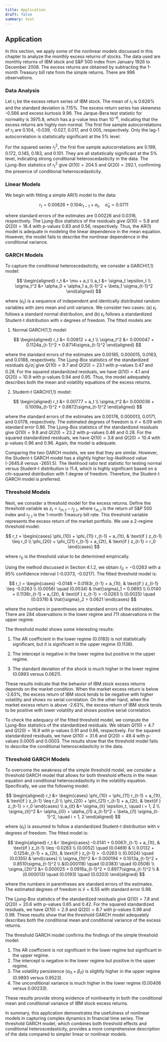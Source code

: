 ```yaml
---
title: Application
draft: false
summary: test
---
```



<TOCInline toc={props.toc} asDisclosure />

## Application

In this section, we apply some of the nonlinear models discussed in this chapter to analyze the monthly excess returns of stocks. The data used are monthly returns of IBM stock and S&P 500 index from January 1926 to December 2008. The excess returns are obtained by subtracting the 1-month Treasury bill rate from the simple returns. There are 996 observations.

### Data Analysis

Let $r_t$ be the excess return series of IBM stock. The mean of $r_t$ is 0.626% and the standard deviation is 7.15%. The excess return series has skewness -0.566 and excess kurtosis 9.96. The Jarque-Bera test statistic for normality is 3975.8, which has a p-value less than $10^{-6}$, indicating that the excess returns are highly non-normal. The first five sample autocorrelations of $r_t$ are 0.104, -0.039, -0.027, 0.017, and 0.005, respectively. Only the lag-1 autocorrelation is statistically significant at the 5% level.

For the squared series $r_t^2$, the first five sample autocorrelations are 0.199, 0.172, 0.145, 0.183, and 0.101. They are all statistically significant at the 5% level, indicating strong conditional heteroscedasticity in the data. The Ljung-Box statistics of $r_t^2$ give $Q(10) = 204.5$ and $Q(20) = 292.1$, confirming the presence of conditional heteroscedasticity.

### Linear Models

We begin with fitting a simple AR(1) model to the data:

$$
r_t = 0.00626 + 0.104r_{t-1} + a_t, \quad \hat{\sigma}_a = 0.0711
$$

where standard errors of the estimates are 0.00226 and 0.0316, respectively. The Ljung-Box statistics of the residuals give $Q(10) = 5.8$ and $Q(20) = 18.4$ with p-values 0.83 and 0.56, respectively. Thus, the AR(1) model is adequate in modeling the linear dependence in the mean equation. However, the model fails to describe the nonlinear dependence in the conditional variance.

### GARCH Models

To capture the conditional heteroscedasticity, we consider a GARCH(1,1) model:

$$
\begin{aligned}
r_t &= \mu + a_t \\
a_t &= \sigma_t \epsilon_t \\
\sigma_t^2 &= \alpha_0 + \alpha_1 a_{t-1}^2 + \beta_1 \sigma_{t-1}^2
\end{aligned}
$$

where $\{\epsilon_t\}$ is a sequence of independent and identically distributed random variables with zero mean and unit variance. We consider two cases: (a) $\epsilon_t$ follows a standard normal distribution, and (b) $\epsilon_t$ follows a standardized Student-t distribution with $v$ degrees of freedom. The fitted models are:

1. Normal GARCH(1,1) model:

$$
\begin{aligned}
r_t &= 0.00812 + a_t \\
\sigma_t^2 &= 0.000047 + 0.1124a_{t-1}^2 + 0.8714\sigma_{t-1}^2
\end{aligned}
$$

where the standard errors of the estimates are 0.00185, 0.000015, 0.0163, and 0.0188, respectively. The Ljung-Box statistics of the standardized residuals $\hat{a}_t/\hat{\sigma}_t$ give $Q(10) = 9.7$ and $Q(20) = 23.1$ with p-values 0.47 and 0.28. For the squared standardized residuals, we have $Q(10) = 4.1$ and $Q(20) = 10.9$ with p-values 0.94 and 0.95. Thus, the model adequately describes both the mean and volatility equations of the excess returns.

2. Student-t GARCH(1,1) model:

$$
\begin{aligned}
r_t &= 0.00777 + a_t \\
\sigma_t^2 &= 0.000036 + 0.1009a_{t-1}^2 + 0.8872\sigma_{t-1}^2
\end{aligned}
$$

where the standard errors of the estimates are 0.00176, 0.000013, 0.0171, and 0.0178, respectively. The estimated degrees of freedom is $\hat{v} = 6.09$ with standard error 0.86. The Ljung-Box statistics of the standardized residuals give $Q(10) = 9.8$ and $Q(20) = 23.2$ with p-values 0.46 and 0.28. For the squared standardized residuals, we have $Q(10) = 3.8$ and $Q(20) = 10.4$ with p-values 0.96 and 0.96. Again, the model is adequate.

Comparing the two GARCH models, we see that they are similar. However, the Student-t GARCH model has a slightly higher log-likelihood value (-2645.8 versus -2651.5). The likelihood ratio test statistic for testing normal versus Student-t distribution is 11.4, which is highly significant based on a chi-squared distribution with 1 degree of freedom. Therefore, the Student-t GARCH model is preferred.

### Threshold Models

Next, we consider a threshold model for the excess returns. Define the threshold variable as $z_t = r_{m,t} - r_{f,t}$, where $r_{m,t}$ is the return of S&P 500 index and $r_{f,t}$ is the 1-month Treasury bill rate. This threshold variable represents the excess return of the market portfolio. We use a 2-regime threshold model:

$$
r_t = \begin{cases}
\phi_{10} + \phi_{11} r_{t-1} + a_{1t}, & \text{if } z_{t-1} \leq r_0 \\
\phi_{20} + \phi_{21} r_{t-1} + a_{2t}, & \text{if } z_{t-1} > r_0
\end{cases}
$$

where $r_0$ is the threshold value to be determined empirically.

Using the method discussed in Section 4.1.2, we obtain $\hat{r}_0 = -0.0263$ with a 95% confidence interval (-0.0373, -0.0217). The fitted threshold model is:

$$
r_t = \begin{cases}
-0.0148 + 0.0183r_{t-1} + a_{1t}, & \text{if } z_{t-1} \leq -0.0263 \\
(0.0056) \quad (0.0534) & \hat{\sigma}_1 = 0.0893 \\
0.0140 + 0.1136r_{t-1} + a_{2t}, & \text{if } z_{t-1} > -0.0263 \\
(0.0025) \quad (0.0378) & \hat{\sigma}_2 = 0.0621
\end{cases}
$$

where the numbers in parentheses are standard errors of the estimates. There are 284 observations in the lower regime and 711 observations in the upper regime.

The threshold model shows some interesting results:

1. The AR coefficient in the lower regime (0.0183) is not statistically significant, but it is significant in the upper regime (0.1136).

2. The intercept is negative in the lower regime but positive in the upper regime.

3. The standard deviation of the shock is much higher in the lower regime (0.0893 versus 0.0621).

These results indicate that the behavior of IBM stock excess returns depends on the market condition. When the market excess return is below -2.63%, the excess return of IBM stock tends to be negative with higher volatility and shows no serial correlation. On the other hand, when the market excess return is above -2.63%, the excess return of IBM stock tends to be positive with lower volatility and shows positive serial correlation.

To check the adequacy of the fitted threshold model, we compute the Ljung-Box statistics of the standardized residuals. We obtain $Q(10) = 4.7$ and $Q(20) = 16.9$ with p-values 0.91 and 0.66, respectively. For the squared standardized residuals, we have $Q(10) = 31.6$ and $Q(20) = 49.4$ with p-values 0.0005 and 0.0003. The results show that the threshold model fails to describe the conditional heteroscedasticity in the data.

### Threshold GARCH Models

To overcome the weakness of the simple threshold model, we consider a threshold GARCH model that allows for both threshold effects in the mean equation and conditional heteroscedasticity in the volatility equation. Specifically, we use the following model:

$$
\begin{aligned}
r_t &= \begin{cases}
\phi_{10} + \phi_{11} r_{t-1} + a_{1t}, & \text{if } z_{t-1} \leq r_0 \\
\phi_{20} + \phi_{21} r_{t-1} + a_{2t}, & \text{if } z_{t-1} > r_0
\end{cases} \\
a_{it} &= \sigma_{it} \epsilon_t, \quad i = 1, 2 \\
\sigma_{it}^2 &= \alpha_{i0} + \alpha_{i1} a_{t-1}^2 + \beta_{i1} \sigma_{t-1}^2, \quad i = 1, 2
\end{aligned}
$$

where $\{\epsilon_t\}$ is assumed to follow a standardized Student-t distribution with $v$ degrees of freedom. The fitted model is:

$$
\begin{aligned}
r_t &= \begin{cases}
-0.0141 + 0.0067r_{t-1} + a_{1t}, & \text{if } z_{t-1} \leq -0.0263 \\
(0.0052) \quad (0.0469) & \\
0.0132 + 0.1254r_{t-1} + a_{2t}, & \text{if } z_{t-1} > -0.0263 \\
(0.0024) \quad (0.0355) &
\end{cases} \\
\sigma_{1t}^2 &= 0.000194 + 0.1013a_{t-1}^2 + 0.8510\sigma_{t-1}^2 \\
&(0.000118) \quad (0.0383) \quad (0.0508) \\
\sigma_{2t}^2 &= 0.000025 + 0.0916a_{t-1}^2 + 0.8977\sigma_{t-1}^2 \\
&(0.000013) \quad (0.0193) \quad (0.0203)
\end{aligned}
$$

where the numbers in parentheses are standard errors of the estimates. The estimated degrees of freedom is $\hat{v} = 6.55$ with standard error 0.98.

The Ljung-Box statistics of the standardized residuals give $Q(10) = 7.8$ and $Q(20) = 20.6$ with p-values 0.65 and 0.42. For the squared standardized residuals, we have $Q(10) = 2.9$ and $Q(20) = 8.7$ with p-values 0.98 and 0.99. These results show that the threshold GARCH model adequately describes both the conditional mean and conditional variance of the excess returns.

The threshold GARCH model confirms the findings of the simple threshold model:

1. The AR coefficient is not significant in the lower regime but significant in the upper regime.
2. The intercept is negative in the lower regime but positive in the upper regime.
3. The volatility persistence ($\alpha_{i1} + \beta_{i1}$) is slightly higher in the upper regime (0.9893 versus 0.9523).
4. The unconditional variance is much higher in the lower regime (0.00406 versus 0.00233).

These results provide strong evidence of nonlinearity in both the conditional mean and conditional variance of IBM stock excess returns.

In summary, this application demonstrates the usefulness of nonlinear models in capturing complex dynamics in financial time series. The threshold GARCH model, which combines both threshold effects and conditional heteroscedasticity, provides a more comprehensive description of the data compared to simpler linear or nonlinear models.
